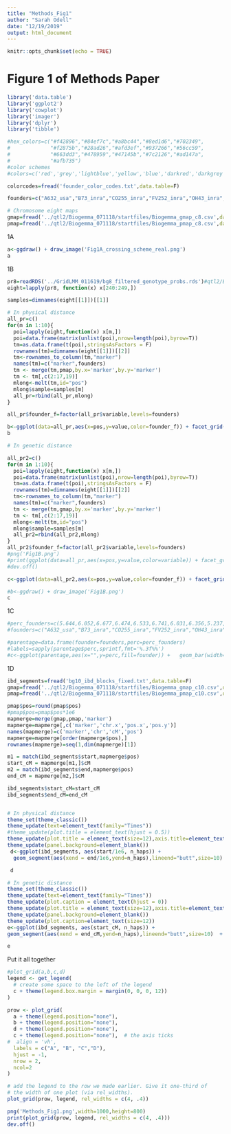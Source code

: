 ```yaml
---
title: "Methods_Fig1"
author: "Sarah Odell"
date: "12/19/2019"
output: html_document
---
```


```r
knitr::opts_chunk$set(echo = TRUE)
```

# Figure 1 of Methods Paper

```r
library('data.table')
library('ggplot2')
library('cowplot')
library('imager')
library('dplyr')
library('tibble')

#hex_colors=c("#f42896","#84ef7c","#a8bc44","#8ed1d6","#702349",
#             "#f2875b","#28ad26","#afd3ef","#937266","#56cc59",
#             "#663dd3","#478959","#47145b","#7c2126","#ad147a",
#             "#afb735")
#color schemes
#colors=c('red','grey','lightblue','yellow','blue','darkred','darkgrey','black','orange','purple','lightgreen','pink','darkgreen','darkblue','green','brown')

colorcodes=fread('founder_color_codes.txt',data.table=F)

founders=c("A632_usa","B73_inra","CO255_inra","FV252_inra","OH43_inra","A654_inra","FV2_inra","C103_inra","EP1_inra","D105_inra","W117_inra","B96","DK63","F492","ND245","VA85")

# Chromosome eight maps
gmap=fread('../qtl2/Biogemma_071118/startfiles/Biogemma_gmap_c8.csv',data.table=F)
pmap=fread('../qtl2/Biogemma_071118/startfiles/Biogemma_pmap_c8.csv',data.table=F)
```
1A
```r
a<-ggdraw() + draw_image('Fig1A_crossing_scheme_real.png')
a
```

1B
```r

pr8=readRDS('../GridLMM_011619/bg8_filtered_genotype_probs.rds')#qtl2/Biogemma_071118/bg10_genoprobs_010319.rds')
eight=lapply(pr8, function(x) x[240:249,])

samples=dimnames(eight[[1]])[[1]]

# In physical distance
all_pr=c()
for(m in 1:10){
  poi=lapply(eight,function(x) x[m,])
  poi=data.frame(matrix(unlist(poi),nrow=length(poi),byrow=T))
  tm=as.data.frame(t(poi),stringsAsFactors = F)
  rownames(tm)=dimnames(eight[[1]])[[2]]
  tm<-rownames_to_column(tm,"marker")
  names(tm)=c("marker",founders)
  tm <- merge(tm,pmap,by.x='marker',by.y='marker')
  tm <- tm[,c(2:17,19)]
  mlong<-melt(tm,id="pos")
  mlong$sample=samples[m]
  all_pr=rbind(all_pr,mlong)
}

all_pr$founder_f=factor(all_pr$variable,levels=founders)
```

```r

b<-ggplot(data=all_pr,aes(x=pos,y=value,color=founder_f)) + facet_grid(sample~.) +scale_color_manual(values=colorcodes$hex_color) + scale_fill_manual(values=colorcodes$hex_color)+ geom_ribbon(aes(ymin=0,ymax=value,fill=founder_f),alpha=5/10) + geom_line() + labs(caption="Founder Probabilities, Chromosome 10",fill='Founder') + xlab("Position (Mb)") + ylab("Probability") + scale_y_continuous(breaks=c(0.0,0.5,1.0)) + guides(color=FALSE) + theme(strip.text.y=element_blank())
b
```


```r

# In genetic distance

all_pr2=c()
for(m in 1:10){
  poi=lapply(eight,function(x) x[m,])
  poi=data.frame(matrix(unlist(poi),nrow=length(poi),byrow=T))
  tm=as.data.frame(t(poi),stringsAsFactors = F)
  rownames(tm)=dimnames(eight[[1]])[[2]]
  tm<-rownames_to_column(tm,"marker")
  names(tm)=c("marker",founders)
  tm <- merge(tm,gmap,by.x='marker',by.y='marker')
  tm <- tm[,c(2:17,19)]
  mlong<-melt(tm,id="pos")
  mlong$sample=samples[m]
  all_pr2=rbind(all_pr2,mlong)
}
all_pr2$founder_f=factor(all_pr2$variable,levels=founders)
#png('Fig1B.png')
#print(ggplot(data=all_pr,aes(x=pos,y=value,color=variable)) + facet_grid(sample~.) +scale_color_manual(values=hex_colors) + scale_fill_manual(values=hex_colors)+ geom_ribbon(aes(ymin=0,ymax=value,fill=variable),alpha=5/10) + geom_line(alpha=0.5) + labs(caption="Founder Probabilities, Chromosome 10",fill='Founder') + xlab("Position (cM)") + ylab("Probability") + scale_y_continuous(breaks=c(0.0,0.5,1.0)) + guides(color=FALSE) + theme(legend.position = "none",strip.text.x=element_blank(),strip.background=element_blank()))
#dev.off()

c<-ggplot(data=all_pr2,aes(x=pos,y=value,color=founder_f)) + facet_grid(sample~.) +scale_color_manual(values=colorcodes$hex_color) + scale_fill_manual(values=colorcodes$hex_color)+ geom_ribbon(aes(ymin=0,ymax=value,fill=founder_f),alpha=5/10) + geom_line(alpha=0.5) + labs(caption="Founder Probabilities, Chromosome 10",fill='Founder') + xlab("Position (cM)") + ylab("Probability") + scale_y_continuous(breaks=c(0.0,0.5,1.0)) + guides(color=FALSE) + theme(strip.text.y=element_blank(),strip.background=element_blank())

#b<-ggdraw() + draw_image('Fig1B.png')
c
```


1C
```r
#perc_founders=c(5.644,6.052,6.677,6.474,6.533,6.741,6.031,6.356,5.237,6.211,6.385,6.029,6.277,6.195,6.455,6.276)
#founders=c("A632_usa","B73_inra","CO255_inra","FV252_inra","OH43_inra","A654_inra","FV2_inra","C103_inra","EP1_inra","D105_inra","W117_inra","B96","DK63","F492","ND245","VA85")

#parentage=data.frame(founder=founders,perc=perc_founders)
#labels=sapply(parentage$perc,sprintf,fmt='%.3f%%')
#c<-ggplot(parentage,aes(x="",y=perc,fill=founder)) +   geom_bar(width=1,stat="identity",alpha=0.8) +   scale_fill_manual(values=hex_colors) +  coord_polar(start=0,theta="y",direction=1) +  geom_text(aes(1.7,label=labels),size=3,position=position_stack(vjust=0.5)) +   labs(caption="Percentage of founders in 344 DH MAGIC lines",fill="Founder") +   theme(axis.ticks=element_blank(),  # the axis ticks       axis.title=element_blank(),  # the axis labels       axis.text.y=element_blank(), # the 0.75, 1.00, 1.25 label        axis.text.x=element_blank(),       panel.grid=element_blank(),      panel.background = element_blank())
```


1D
```r

ibd_segments=fread('bg10_ibd_blocks_fixed.txt',data.table=F)
gmap=fread('../qtl2/Biogemma_071118/startfiles/Biogemma_gmap_c10.csv',data.table=F)
pmap=fread('../qtl2/Biogemma_071118/startfiles/Biogemma_pmap_c10.csv',data.table=F)

pmap$pos=round(pmap$pos)
#pmap$pos=pmap$pos*1e6
mapmerge=merge(gmap,pmap,'marker')
mapmerge=mapmerge[,c('marker','chr.x','pos.x','pos.y')]
names(mapmerge)=c('marker','chr','cM','pos')
mapmerge=mapmerge[order(mapmerge$pos),]
rownames(mapmerge)=seq(1,dim(mapmerge)[1])

m1 = match(ibd_segments$start,mapmerge$pos)
start_cM = mapmerge[m1,]$cM
m2 = match(ibd_segments$end,mapmerge$pos)
end_cM = mapmerge[m2,]$cM

ibd_segments$start_cM=start_cM
ibd_segments$end_cM=end_cM


# In physical distance
theme_set(theme_classic())
theme_update(text=element_text(family="Times"))
#theme_update(plot.title = element_text(hjust = 0.5))
theme_update(plot.title = element_text(size=12),axis.title=element_text(size=12))
theme_update(panel.background=element_blank())
 d<-ggplot(ibd_segments, aes(start/1e6, n_haps)) +
  geom_segment(aes(xend = end/1e6,yend=n_haps),lineend="butt",size=10) + labs(caption = "Number of unique haplotypes across chromosome 10 of maize.") + xlab("Position (Mb)") + ylab("Haplotype Number")+guides(color=F) + ylim(2,16)

 d

# In genetic distance
theme_set(theme_classic())
theme_update(text=element_text(family="Times"))
theme_update(plot.caption = element_text(hjust = 0))
theme_update(plot.title = element_text(size=12),axis.title=element_text(size=12))
theme_update(panel.background=element_blank())
theme_update(plot.caption=element_text(size=12))
e<-ggplot(ibd_segments, aes(start_cM, n_haps)) +
geom_segment(aes(xend = end_cM,yend=n_haps),lineend="butt",size=10)  + xlab("Position (cM)") + ylab("Haplotype Number")+guides(color=F) + ylim(2,16)

e
```


Put it all together
```r
#plot_grid(a,b,c,d)
legend <- get_legend(
  # create some space to the left of the legend
  c + theme(legend.box.margin = margin(0, 0, 0, 12))
)

prow <- plot_grid(
  a + theme(legend.position="none"),
  b + theme(legend.position="none"),
  d + theme(legend.position="none"),
  c + theme(legend.position="none"),  # the axis ticks
#  align = 'vh',
  labels = c("A", "B", "C","D"),
  hjust = -1,
  nrow = 2,
  ncol=2
)

# add the legend to the row we made earlier. Give it one-third of 
# the width of one plot (via rel_widths).
plot_grid(prow, legend, rel_widths = c(4, .4))

png('Methods_Fig1.png',width=1000,height=800)
print(plot_grid(prow, legend, rel_widths = c(4, .4)))
dev.off()
```